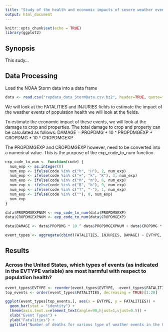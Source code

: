 ```yaml
---
title: "Study of the health and economic impacts of severe weather events"
output: html_document
---
```


```r
knitr::opts_chunk$set(echo = TRUE)
library(ggplot2)
```

## Synopsis

This sudy...

## Data Processing

Load the NOAA Storm data into a data frame
```r
data <- read.csv("repdata_data_StormData.csv.bz2", header=TRUE, quote="\"", sep=",")
```

We will look at the FATALITIES and INJURIES fields to estimate the impact of the weather events of population health we will look at the fields.

To estimate the economic impact of these events, we will look at the damage to crop and properties. The total damage to crop and property can be calculated as follows: 
DAMAGE = PROPDMG * 10 ^ PROPDMGEXP + CROPDMG * 10 ^ CROPDMGEXP

The PROPDMGEXP and CROPDMGEXP however, need to be converted into a numerical value. This is the purpose of the exp_code_to_num function.


```r
exp_code_to_num <- function(code) {
  num_exp <- as.integer(0)
  num_exp <- ifelse(code %in% c("h", "H"), 2, num_exp)
  num_exp <- ifelse(code %in% c("+", "k", "K"), 3, num_exp)
  num_exp <- ifelse(code %in% c("M", "m"), 6, num_exp)
  num_exp <- ifelse(code %in% c("B", "b"), 9, num_exp)
  num_exp <- ifelse(code %in% c("?", "-"), 1, num_exp)
  num_exp <- ifelse(code %in% c(""), 0, num_exp)
  num_exp
}

data$PROPDMGEXPNUM <- exp_code_to_num(data$PROPDMGEXP) 
data$CROPDMGEXPNUM <- exp_code_to_num(data$CROPDMGEXP) 

data$DAMAGE <- data$PROPDMG * 10 ^ data$PROPDMGEXPNUM + data$CROPDMG * 10 ^ data$CROPDMGEXPNUM

event_types <- aggregate(cbind(FATALITIES, INJURIES, DAMAGE) ~ EVTYPE, data = data, sum)
```


## Results

### Across the United States, which types of events (as indicated in the EVTYPE variable) are most harmful with respect to population health?

```r
event_types$EVTYPE <- reorder(event_types$EVTYPE, -event_types$FATALITIES)
top_events <- order(event_types$FATALITIES, decreasing = TRUE)[1:20]

ggplot(event_types[top_events,], aes(x = EVTYPE, y = FATALITIES)) + 
  geom_bar(stat = "identity") +
  theme(axis.text.x=element_text(angle=90,hjust=1,vjust=0.5)) +
  xlab("Event Types") +
  ylab("Fatalities") +
  ggtitle("Number of deaths for various type of weather events in the United States")
  
```



